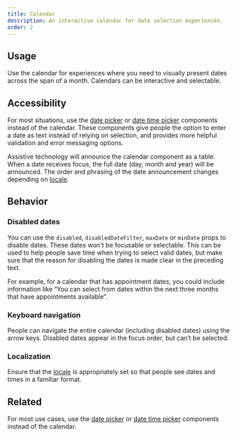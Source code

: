 ```yaml
---
title: Calendar
description: An interactive calendar for date selection experiences.
order: 2
---
```


## Usage

Use the calendar for experiences where you need to visually present dates across the span of a
month. Calendars can be interactive and selectable.

## Accessibility

For most situations, use the [date picker](/components/datetime-picker/date-picker/examples) or
[date time picker](/components/datetime-picker/examples) components instead of the calendar. These
components give people the option to enter a date as text instead of relying on selection, and
provides more helpful validation and error messaging options.

Assistive technology will announce the calendar component as a table. When a date receives focus,
the full date (day, month and year) will be announced. The order and phrasing of the date
announcement changes depending on [locale](/components/calendar/examples#localization).

## Behavior

### Disabled dates

You can use the `disabled`, `disabledDateFilter`, `maxDate` or `minDate` props to disable dates.
These dates won't be focusable or selectable. This can be used to help people save time when trying
to select valid dates, but make sure that the reason for disabling the dates is made clear in the
preceding text.

For example, for a calendar that has appointment dates, you could include information like “You can
select from dates within the next three months that have appointments available”.

### Keyboard navigation

People can navigate the entire calendar (including disabled dates) using the arrow keys. Disabled
dates appear in the focus order, but can’t be selected.

### Localization

Ensure that the [locale](/components/calendar/examples#localization) is appropriately set so that
people see dates and times in a familiar format.

## Related

For most use cases, use the [date picker](/components/datetime-picker/date-picker/examples) or
[date time picker](/components/datetime-picker/examples) components instead of the calendar.

